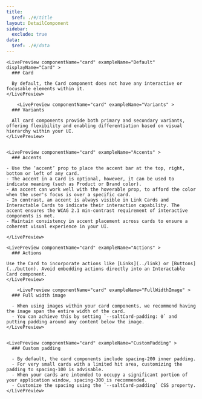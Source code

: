 ```yaml
---
title:
  $ref: ./#/title
layout: DetailComponent
sidebar:
  exclude: true
data:
  $ref: ./#/data
---
```


<LivePreviewControls>

    <LivePreview componentName="card" exampleName="Default" displayName="Card" >
      ### Card

      By default, the Card component does not have any interactive or focusable elements within it. 
    </LivePreview>

        <LivePreview componentName="card" exampleName="Variants" >
      ### Variants

      All card components provide both primary and secondary variants, offering flexibility and enabling differentiation based on visual hierarchy within your UI.
    </LivePreview>


    <LivePreview componentName="card" exampleName="Accents" >
      ### Accents

    - Use the ‘accent’ prop to place the accent bar at the top, right, bottom or left of any card.
    - The accent in a Card is optional, however, it can be used to indicate meaning (such as Product or Brand color).
    - An accent can work well with the hoverable prop, to afford the color when the user's focus is over a specific card.
    - In contrast, an accent is always visible in Link Cards and Interactable Cards to indicate their interaction capability. The accent ensures the WCAG 2.1 min-contrast requirement of interactive components is met.
    - Maintain consistency in accent placement across cards to ensure a coherent visual experience in your UI.

    </LivePreview>

    <LivePreview componentName="card" exampleName="Actions" >
      ### Actions

    Use the Card to incorporate actions like [Links](../link) or [Buttons](../button). Avoid embedding actions directly into an Interactable Card component.
    </LivePreview>

        <LivePreview componentName="card" exampleName="FullWidthImage" >
      ### Full width image

      - When using images within your card components, we recommend having the image span the entire width of the card.
      - You can achieve this by setting `--saltCard-padding: 0` and putting padding around any content below the image.
    </LivePreview>


    <LivePreview componentName="card" exampleName="CustomPadding" >
      ### Custom padding

      - By default, the card components include spacing-200 inner padding.
      - For very small cards with a limited hit area, customizing the padding to spacing-100 is advisable.
      - When your cards are intended to occupy a significant portion of your application window, spacing-300 is recommended.
      - Customize the spacing using the `--saltCard-padding` CSS property.
    </LivePreview>

</LivePreviewControls>

